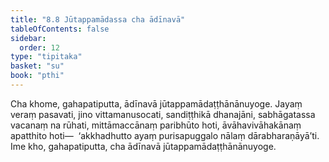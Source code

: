 ```yaml
---
title: "8.8 Jūtappamādassa cha ādīnavā"
tableOfContents: false
sidebar:
  order: 12
type: "tipitaka"
basket: "su"
book: "pthi"
---
```



<DynamicBreadcrumb />

<Division number="251" book="pthi">

<Paragraph number="589" book="pthi">
Cha khome, gahapatiputta, ādīnavā jūtappamādaṭṭhānānuyoge. Jayaṃ veraṃ pasavati, jino vittamanusocati, sandiṭṭhikā dhanajāni, sabhāgatassa vacanaṃ na rūhati, mittāmaccānaṃ paribhūto hoti, āvāhavivāhakānaṃ apatthito hoti—  ‘akkhadhutto ayaṃ purisapuggalo nālaṃ dārabharaṇāyā’ti. Ime kho, gahapatiputta, cha ādīnavā jūtappamādaṭṭhānānuyoge.
</Paragraph>
</Division>